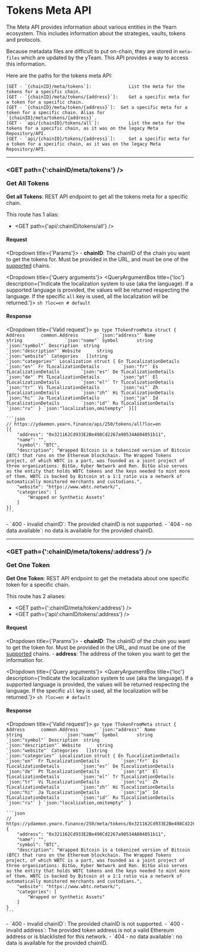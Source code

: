 
# Tokens Meta API
The Meta API provides information about various entities in the Yearn ecosystem. This includes information about the strategies, vaults, tokens and protocols.

Because metadata files are difficult to put on-chain, they are stored in `meta-files` which are updated by the yTeam. This API provides a way to access this information.  

Here are the paths for the tokens meta API:
```
[GET - `{chainID}/meta/tokens`]:              List the meta for the tokens for a specific chain.
[GET - `{chainID}/meta/tokens/{address}`]:    Get a specific meta for a token for a specific chain.
[GET - `{chainID}/meta/token/{address}`]:  Get a specific meta for a token for a specific chain. Alias for `{chainID}/meta/tokens/{address}`.  
[GET - `api/{chainID}/tokens/all`]:           List the meta for the tokens for a specific chain, as it was on the legacy Meta Repository/API.
[GET - `api/{chainID}/tokens/{address}`]:     Get a specific meta for a token for a specific chain, as it was on the legacy Meta Repository/API.
```

---------------------------------------------------------------------------------------------------

### <GET path={':chainID/meta/tokens'} /> <p>Get All Tokens</p>
**Get all Tokens**: REST API endpoint to get all the tokens meta for a specific chain.

This route has 1 alias:
- <GET path={'api/:chainID/tokens/all'} />

#### Request
<Dropdown title={'Params'}>
	- **chainID**: The chainID of the chain you want to get the tokens for. Must be provided in the URL, and must be one of the [supported](/docs/routes/misc#-get-supported-chains) chains.
</Dropdown>

<Dropdown title={'Query arguments'}>
	<QueryArgumentBox
		title={'loc'}
		description={'Indicate the localization system to use (aka the language). If a supported language is provided, the values will be returned respecting the language. If the specific `all` key is used, all the localization will be returned.'}>
		```sh
		?loc=en # default
		```
	</QueryArgumentBox>
</Dropdown>

#### Response
<Dropdown title={'Valid request'}>
	```go
	type TTokenFromMeta struct {
		Address      common.Address        `json:"address"`
		Name         string                `json:"name"`
		Symbol       string                `json:"symbol"`
		Description  string                `json:"description"`
		Website      string                `json:"website"`
		Categories   []string              `json:"categories"`
		Localization struct {
			En TLocalizationDetails        `json:"en"`
			Fr TLocalizationDetails        `json:"fr"`
			Es TLocalizationDetails        `json:"es"`
			De TLocalizationDetails        `json:"de"`
			Pt TLocalizationDetails        `json:"pt"`
			El TLocalizationDetails        `json:"el"`
			Tr TLocalizationDetails        `json:"tr"`
			Vi TLocalizationDetails        `json:"vi"`
			Zh TLocalizationDetails        `json:"zh"`
			Hi TLocalizationDetails        `json:"hi"`
			Ja TLocalizationDetails        `json:"ja"`
			Id TLocalizationDetails        `json:"id"`
			Ru TLocalizationDetails        `json:"ru"`
		} `json:"localization,omitempty"`
	}[]
	```

	```json
	// https://ydaemon.yearn.finance/api/250/tokens/all?loc=en
    [{
        "address": "0x321162Cd933E2Be498Cd2267a90534A804051b11",
        "name": "",
        "symbol": "BTC",
        "description": "Wrapped Bitcoin is a tokenized version of Bitcoin (BTC) that runs on the Ethereum blockchain. The Wrapped Tokens project, of which WBTC is a part, was founded as a joint project of three organizations: BitGo, Kyber Network and Ren. BitGo also serves as the entity that holds WBTC tokens and the keys needed to mint more of them. WBTC is backed by Bitcoin at a 1:1 ratio via a network of automatically monitored merchants and custodians.",
        "website": "https://www.wbtc.network/",
        "categories": [
            "Wrapped or Synthetic Assets"
        ]
    }]
	```
</Dropdown>
<Dropdown title={'Invalid request'}>
	- `400 - invalid chainID`: The provided chainID is not supported.
	- `404 - no data available`: no data is available for the provided chainID.
</Dropdown>

---------------------------------------------------------------------------------------------------

### <GET path={':chainID/meta/tokens/:address'} /> <p>Get One Token</p>
**Get One Token**: REST API endpoint to get the metadata about one specific token for a specific chain.

This route has 2 aliases:
- <GET path={':chainID/meta/token/:address'} />
- <GET path={'api/:chainID/tokens/:address'} />

#### Request
<Dropdown title={'Params'}>
	- **chainID**: The chainID of the chain you want to get the token for. Must be provided in the URL, and must be one of the [supported](/docs/routes/misc#-get-supported-chains) chains.
	- **address**: The address of the token you want to get the information for.
</Dropdown>

<Dropdown title={'Query arguments'}>
	<QueryArgumentBox
		title={'loc'}
		description={'Indicate the localization system to use (aka the language). If a supported language is provided, the values will be returned respecting the language. If the specific `all` key is used, all the localization will be returned.'}>
		```sh
		?loc=en # default
		```
	</QueryArgumentBox>
</Dropdown>

#### Response
<Dropdown title={'Valid request'}>
	```go
	type TTokenFromMeta struct {
		Address      common.Address        `json:"address"`
		Name         string                `json:"name"`
		Symbol       string                `json:"symbol"`
		Description  string                `json:"description"`
		Website      string                `json:"website"`
		Categories   []string              `json:"categories"`
		Localization struct {
			En TLocalizationDetails        `json:"en"`
			Fr TLocalizationDetails        `json:"fr"`
			Es TLocalizationDetails        `json:"es"`
			De TLocalizationDetails        `json:"de"`
			Pt TLocalizationDetails        `json:"pt"`
			El TLocalizationDetails        `json:"el"`
			Tr TLocalizationDetails        `json:"tr"`
			Vi TLocalizationDetails        `json:"vi"`
			Zh TLocalizationDetails        `json:"zh"`
			Hi TLocalizationDetails        `json:"hi"`
			Ja TLocalizationDetails        `json:"ja"`
			Id TLocalizationDetails        `json:"id"`
			Ru TLocalizationDetails        `json:"ru"`
		} `json:"localization,omitempty"`
	}
	```

	```json
	// https://ydaemon.yearn.finance/250/meta/tokens/0x321162Cd933E2Be498Cd2267a90534A804051b11
    {
        "address": "0x321162Cd933E2Be498Cd2267a90534A804051b11",
        "name": "",
        "symbol": "BTC",
        "description": "Wrapped Bitcoin is a tokenized version of Bitcoin (BTC) that runs on the Ethereum blockchain. The Wrapped Tokens project, of which WBTC is a part, was founded as a joint project of three organizations: BitGo, Kyber Network and Ren. BitGo also serves as the entity that holds WBTC tokens and the keys needed to mint more of them. WBTC is backed by Bitcoin at a 1:1 ratio via a network of automatically monitored merchants and custodians.",
        "website": "https://www.wbtc.network/",
        "categories": [
            "Wrapped or Synthetic Assets"
        ]
    }
	```
</Dropdown>
<Dropdown title={'Invalid request'}>
	- `400 - invalid chainID`: The provided chainID is not supported.
	- `400 - invalid address`: The provided token address is not a valid Ethereum address or is blacklisted for this network.
	- `404 - no data available`: no data is available for the provided chainID.
</Dropdown>